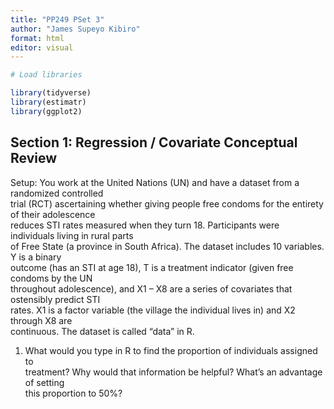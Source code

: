```yaml
---
title: "PP249 PSet 3"
author: "James Supeyo Kibiro"
format: html
editor: visual
---
```


```r
# Load libraries

library(tidyverse)
library(estimatr)
library(ggplot2)
```

## Section 1: Regression / Covariate Conceptual Review

Setup: You work at the United Nations (UN) and have a dataset from a randomized controlled\
trial (RCT) ascertaining whether giving people free condoms for the entirety of their adolescence\
reduces STI rates measured when they turn 18. Participants were individuals living in rural parts\
of Free State (a province in South Africa). The dataset includes 10 variables. Y is a binary\
outcome (has an STI at age 18), T is a treatment indicator (given free condoms by the UN\
throughout adolescence), and X1 – X8 are a series of covariates that ostensibly predict STI\
rates. X1 is a factor variable (the village the individual lives in) and X2 through X8 are\
continuous. The dataset is called “data” in R.

1.  What would you type in R to find the proportion of individuals assigned to\
    treatment? Why would that information be helpful? What’s an advantage of setting\
    this proportion to 50%?

```r

```
